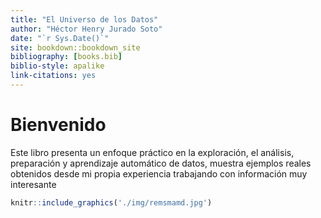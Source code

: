 ```yaml
---
title: "El Universo de los Datos"
author: "Héctor Henry Jurado Soto"
date: "`r Sys.Date()`"
site: bookdown::bookdown_site
bibliography: [books.bib]
biblio-style: apalike
link-citations: yes
---
```


# Bienvenido

Este libro presenta un enfoque práctico en la exploración, el análisis, preparación y aprendizaje automático de datos, muestra ejemplos reales obtenidos desde mi propia experiencia trabajando con información muy interesante

```r

knitr::include_graphics('./img/remsmamd.jpg')
```
